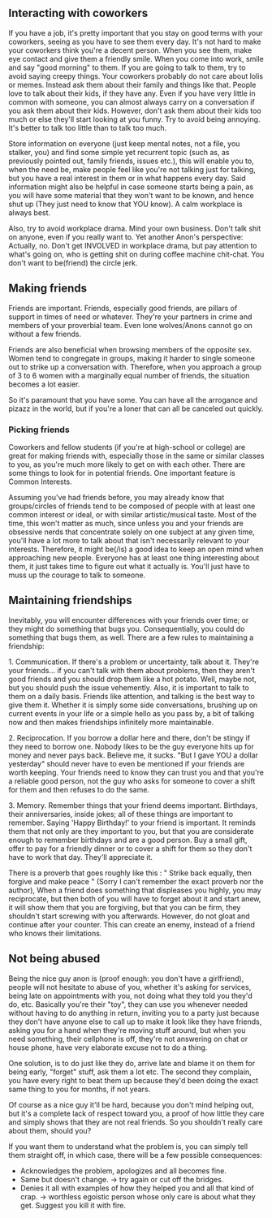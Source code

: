 ==Interacting with coworkers==

If you have a job, it's pretty important that you stay on good terms with your coworkers, seeing as you have to see them every day. It's not hard to make your coworkers think you're a decent person. When you see them, make eye contact and give them a friendly smile. When you come into work, smile and say "good morning" to them. If you are going to talk to them, try to avoid saying creepy things. Your coworkers probably do not care about lolis or memes. Instead ask them about their family and things like that. People love to talk about their kids, if they have any. Even if you have very little in common with someone, you can almost always carry on a conversation if you ask them about their kids. However, don't ask them about their kids too much or else they'll start looking at you funny. Try to avoid being annoying. It's better to talk too little than to talk too much.

Store information on everyone (just keep mental notes, not a file, you stalker, you) and find some simple yet recurrent topic (such as, as previously pointed out, family friends, issues etc.), this will enable you to, when the need be, make people feel like you're not talking just for talking, but you have a real interest in them or in what happens every day. Said information might also be helpful in case someone starts being a pain, as you will have some material that they won't want to be known, and hence shut up (They just need to know that YOU know). A calm workplace is always best.

Also, try to avoid workplace drama. Mind your own business. Don't talk shit on anyone, even if you really want to. Yet another Anon's perspective: Actually, no. Don't get INVOLVED in workplace drama, but pay attention to what's going on, who is getting shit on during coffee machine chit-chat. You don't want to be(friend) the circle jerk.

==Making friends==

Friends are important. Friends, especially good friends, are pillars of support in times of need or whatever. They're your partners in crime and members of your proverbial team. Even lone wolves/Anons cannot go on without a few friends.

Friends are also beneficial when browsing members of the opposite sex. Women tend to congregate in groups, making it harder to single someone out to strike up a conversation with. Therefore, when you approach a group of 3 to 6 women with a marginally equal number of friends, the situation becomes a lot easier.

So it's paramount that you have some. You can have all the arrogance and pizazz in the world, but if you're a loner that can all be canceled out quickly.
===Picking friends===

Coworkers and fellow students (if you're at high-school or college) are great for making friends with, especially those in the same or similar classes to you, as you're much more likely to get on with each other. There are some things to look for in potential friends. One important feature is Common Interests.

Assuming you've had friends before, you may already know that groups/circles of friends tend to be composed of people with at least one common interest or ideal, or with similar artistic/musical taste. Most of the time, this won't matter as much, since unless you and your friends are obsessive nerds that concentrate solely on one subject at any given time, you'll have a lot more to talk about that isn't necessarily relevant to your interests. Therefore, it might be(/is) a good idea to keep an open mind when approaching new people. Everyone has at least one thing interesting about them, it just takes time to figure out what it actually is. You'll just have to muss up the courage to talk to someone.
==Maintaining friendships==

Inevitably, you will encounter differences with your friends over time; or they might do something that bugs you. Consequentially, you could do something that bugs them, as well. There are a few rules to maintaining a friendship:

1. Communication. If there's a problem or uncertainty, talk about it. They're your friends... if you can't talk with them about problems, then they aren't good friends and you should drop them like a hot potato. Well, maybe not, but you should push the issue vehemently. Also, it is important to talk to them on a daily basis. Friends like attention, and talking is the best way to give them it. Whether it is simply some side conversations, brushing up on current events in your life or a simple hello as you pass by, a bit of talking now and then makes friendships infinitely more maintainable. 

2. Reciprocation. If you borrow a dollar here and there, don't be stingy if they need to borrow one. Nobody likes to be the guy everyone hits up for money and never pays back. Believe me, it sucks. "But I gave YOU a dollar yesterday" should never have to even be mentioned if your friends are worth keeping. Your friends need to know they can trust you and that you're a reliable good person, not the guy who asks for someone to cover a shift for them and then refuses to do the same. 

3. Memory. Remember things that your friend deems important. Birthdays, their anniversaries, inside jokes; all of these things are important to remember. Saying 'Happy Birthday!' to your friend is important. It reminds them that not only are they important to you, but that you are considerate enough to remember birthdays and are a good person. Buy a small gift, offer to pay for a friendly dinner or to cover a shift for them so they don't have to work that day. They'll appreciate it.
 
There is a proverb that goes roughly like this : " Strike back equally, then forgive and make peace " (Sorry I can't remember the exact proverb nor the author), When a friend does something that displeases you highly, you may reciprocate, but then both of you will have to forget about it and start anew, it will show them that you are forgiving, but that you can be firm, they shouldn't start screwing with you afterwards. However, do not gloat and continue after your counter. This can create an enemy, instead of a friend who knows their limitations.

==Not being abused==
Being the nice guy anon is (proof enough: you don't have a girlfriend), people will not hesitate to abuse of you, whether it's asking for services, being late on appointments with you, not doing what they told you they'd do, etc.
Basically you're their "toy", they can use you whenever needed without having to do anything in return, inviting you to a party just because they don't have anyone else to call up to make it look like they have friends, asking you for a hand when they're moving stuff around, but when you need something, their cellphone is off, they're not answering on chat or house phone, have very elaborate excuse not to do a thing.

One solution, is to do just like they do, arrive late and blame it on them for being early, "forget" stuff, ask them a lot etc. The second they complain, you have every right to beat them up because they'd been doing the exact same thing to you for months, if not years.

Of course as a nice guy it'll be hard, because you don't mind helping out, but it's a complete lack of respect toward you, a proof of how little they care and simply shows that they are not real friends. So you shouldn't really care about them, should you?

If you want them to understand what the problem is, you can simply tell them straight off, in which case, there will be a few possible consequences:
* Acknowledges the problem, apologizes and all becomes fine.
* Same but doesn't change. -> try again or cut off the bridges.
* Denies it all with examples of how they helped you and all that kind of crap. -> worthless egoistic person whose only care is about what they get. Suggest you kill it with fire.
